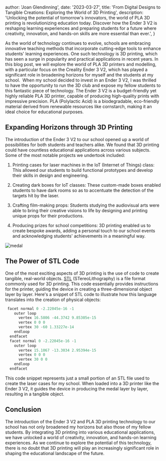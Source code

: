 
  author: 'Joan Glendinning',
  date: '2023-03-27',
  title:
    'From Digital Designs to Tangible Creations: Exploring the World of 3D Printing',
  description:
    'Unlocking the potential of tomorrow\'s innovators, the world of PLA 3D printing is revolutionizing education today. Discover how the Ender 3 V2 is reshaping learning experiences and preparing students for a future where creativity, innovation, and hands-on skills are more essential than ever.',
}


As the world of technology continues to evolve, schools are embracing innovative teaching methods that incorporate cutting-edge tools to enhance students' learning experiences. One such technology is 3D printing, which has seen a surge in popularity and practical applications in recent years. In this blog post, we will explore the world of PLA 3D printers and modelling, with a particular focus on the Creality Ender 3 V2, which has played a significant role in broadening horizons for myself and the students at my school.
<Image src={corners} alt="" />
When my school decided to invest in an Ender 3 V2, I was thrilled to have the opportunity to run the 3D club and expose my fellow students to this fantastic piece of technology. The Ender 3 V2 is a budget-friendly yet highly reliable PLA 3D printer, capable of producing high-quality prints with impressive precision. PLA (Polylactic Acid) is a biodegradable, eco-friendly material derived from renewable resources like cornstarch, making it an ideal choice for educational purposes.

## Expanding Horizons through 3D Printing
The introduction of the Ender 3 V2 to our school opened up a world of possibilities for both students and teachers alike. We found that 3D printing could have countless educational applications across various subjects. Some of the most notable projects we undertook included:

1. Printing cases for laser machines in the IoT (Internet of Things) class: This allowed our students to build functional prototypes and develop their skills in design and engineering.

2. Creating dark boxes for IoT classes: These custom-made boxes enabled students to have dark rooms so as to accentuate the detection of the targets hit by the laser.

3. Crafting film-making props: Students studying the audiovisual arts were able to bring their creative visions to life by designing and printing unique props for their productions.

4. Producing prizes for school competitions: 3D printing enabled us to create bespoke awards, adding a personal touch to our school events and acknowledging students' achievements in a meaningful way.


<Image src={medal} alt="medal" />


## The Power of STL Code

One of the most exciting aspects of 3D printing is the use of code to create tangible, real-world objects. [STL](https://en.wikipedia.org/wiki/STL_(file_format)) (STereoLithography) is a file format commonly used for 3D printing. This code essentially provides instructions for the printer, guiding the device in creating a three-dimensional object layer by layer. Here's a snippet of STL code to illustrate how this language translates into the creation of physical objects:

```c
 facet normal 0 -2.22045e-16 -1
    outer loop
      vertex 16.5806 -44.3742 9.85305e-15
      vertex 0 0 0
      vertex 30 -60 1.33227e-14
    endloop
  endfacet
  facet normal 0 -2.22045e-16 -1
    outer loop
      vertex 15.1067 -13.3034 2.95394e-15
      vertex 0 0 0
      vertex 30 0 0
    endloop
  endfacet
```
This code snippet represents just a small portion of an STL file used to create the laser cases for my school. When loaded into a 3D printer like the Ender 3 V2, it guides the device in producing the medal layer by layer, resulting in a tangible object.
## Conclusion

The introduction of the Ender 3 V2 and PLA 3D printing technology to our school has not only broadened my horizons but also those of my fellow students. By integrating 3D printing into various educational applications, we have unlocked a world of creativity, innovation, and hands-on learning experiences. As we continue to explore the potential of this technology, there is no doubt that 3D printing will play an increasingly significant role in shaping the educational landscape of the future.
